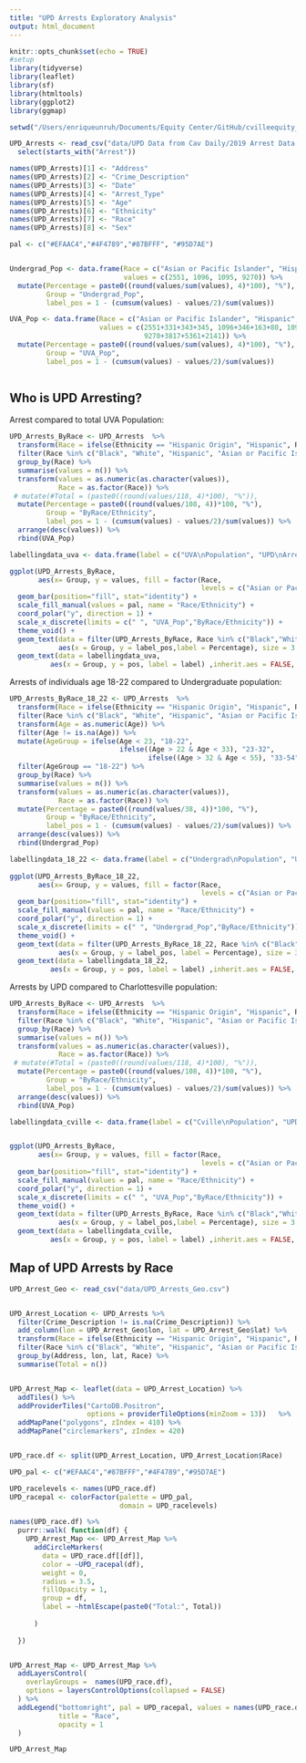 ```yaml
---
title: "UPD Arrests Exploratory Analysis"
output: html_document
---
```


```r
knitr::opts_chunk$set(echo = TRUE)
#setup
library(tidyverse)
library(leaflet)
library(sf)
library(htmltools)
library(ggplot2)
library(ggmap)

setwd("/Users/enriqueunruh/Documents/Equity Center/GitHub/cvilleequity_stopandfrisk")

UPD_Arrests <- read_csv("data/UPD Data from Cav Daily/2019 Arrest Data Demographics.csv") %>%
  select(starts_with("Arrest"))

names(UPD_Arrests)[1] <- "Address"
names(UPD_Arrests)[2] <- "Crime_Description"
names(UPD_Arrests)[3] <- "Date"
names(UPD_Arrests)[4] <- "Arrest_Type"
names(UPD_Arrests)[5] <- "Age"
names(UPD_Arrests)[6] <- "Ethnicity"
names(UPD_Arrests)[7] <- "Race"
names(UPD_Arrests)[8] <- "Sex"

pal <- c("#EFAAC4","#4F4789","#87BFFF", "#95D7AE")


Undergrad_Pop <- data.frame(Race = c("Asian or Pacific Islander", "Hispanic", "Black",  "White"),		
                            values = c(2551, 1096, 1095, 9270)) %>%
  mutate(Percentage = paste0((round(values/sum(values), 4)*100), "%"),
         Group = "Undergrad_Pop",
         label_pos = 1 - (cumsum(values) - values/2)/sum(values))

UVA_Pop <- data.frame(Race = c("Asian or Pacific Islander", "Hispanic", "Black",  "White"),
                      values = c(2551+331+343+345, 1096+346+163+80, 1095+325+812+108,
                                 9270+3817+5361+2141)) %>%
  mutate(Percentage = paste0((round(values/sum(values), 4)*100), "%"),
         Group = "UVA_Pop",
         label_pos = 1 - (cumsum(values) - values/2)/sum(values))



```

## Who is UPD Arresting?

Arrest compared to total UVA Population:

```r
UPD_Arrests_ByRace <- UPD_Arrests  %>%
  transform(Race = ifelse(Ethnicity == "Hispanic Origin", "Hispanic", Race)) %>%
  filter(Race %in% c("Black", "White", "Hispanic", "Asian or Pacific Islander")) %>%
  group_by(Race) %>%
  summarise(values = n()) %>%
  transform(values = as.numeric(as.character(values)),
            Race = as.factor(Race)) %>%
 # mutate(#Total = (paste0((round(values/118, 4)*100), "%")),
  mutate(Percentage = paste0((round(values/108, 4))*100, "%"),
         Group = "ByRace/Ethnicity",
         label_pos = 1 - (cumsum(values) - values/2)/sum(values)) %>%
  arrange(desc(values)) %>%
  rbind(UVA_Pop)

labellingdata_uva <- data.frame(label = c("UVA\nPopulation", "UPD\nArrests"), Group = c("UVA_Pop", "ByRace/Ethnicity"), pos = c(.15,.15) )

ggplot(UPD_Arrests_ByRace,
       aes(x= Group, y = values, fill = factor(Race,
                                               levels = c("Asian or Pacific Islander", "Hispanic", "Black", "White")))) +
  geom_bar(position="fill", stat="identity") +
  scale_fill_manual(values = pal, name = "Race/Ethnicity") +
  coord_polar("y", direction = 1) +
  scale_x_discrete(limits = c(" ", "UVA_Pop","ByRace/Ethnicity")) +
  theme_void() +
  geom_text(data = filter(UPD_Arrests_ByRace, Race %in% c("Black","White")),
            aes(x = Group, y = label_pos,label = Percentage), size = 3.5, color = "white" ) +
  geom_text(data = labellingdata_uva,
          aes(x = Group, y = pos, label = label) ,inherit.aes = FALSE, size = 2.5, color = "White", fontface=2)  


```

Arrests of individuals age 18-22 compared to Undergraduate population:

```r
UPD_Arrests_ByRace_18_22 <- UPD_Arrests  %>%
  transform(Race = ifelse(Ethnicity == "Hispanic Origin", "Hispanic", Race)) %>%
  filter(Race %in% c("Black", "White", "Hispanic", "Asian or Pacific Islander")) %>%
  transform(Age = as.numeric(Age)) %>%
  filter(Age != is.na(Age)) %>%
  mutate(AgeGroup = ifelse(Age < 23, "18-22", 
                           ifelse((Age > 22 & Age < 33), "23-32", 
                                  ifelse((Age > 32 & Age < 55), "33-54", "55+")))) %>%
  filter(AgeGroup == "18-22") %>%
  group_by(Race) %>%
  summarise(values = n()) %>%
  transform(values = as.numeric(as.character(values)),
            Race = as.factor(Race)) %>%
  mutate(Percentage = paste0((round(values/38, 4))*100, "%"),
         Group = "ByRace/Ethnicity",
         label_pos = 1 - (cumsum(values) - values/2)/sum(values)) %>%
  arrange(desc(values)) %>%
  rbind(Undergrad_Pop)         

labellingdata_18_22 <- data.frame(label = c("Undergrad\nPopulation", "UPD\nArrests"), Group = c("Undergrad_Pop", "ByRace/Ethnicity"), pos = c(.15,.15) )
  
ggplot(UPD_Arrests_ByRace_18_22,
       aes(x= Group, y = values, fill = factor(Race,
                                               levels = c("Asian or Pacific Islander", "Hispanic", "Black", "White")))) +
  geom_bar(position="fill", stat="identity") +
  scale_fill_manual(values = pal, name = "Race/Ethnicity") +
  coord_polar("y", direction = 1) +
  scale_x_discrete(limits = c(" ", "Undergrad_Pop","ByRace/Ethnicity")) +
  theme_void() +
  geom_text(data = filter(UPD_Arrests_ByRace_18_22, Race %in% c("Black","White")),
            aes(x = Group, y = label_pos, label = Percentage), size = 3.25, color = "white" ) +
  geom_text(data = labellingdata_18_22,
          aes(x = Group, y = pos, label = label) ,inherit.aes = FALSE, size = 2.5, color = "White", fontface=2)  
```

Arrests by UPD compared to Charlottesville population:

```r
UPD_Arrests_ByRace <- UPD_Arrests  %>%
  transform(Race = ifelse(Ethnicity == "Hispanic Origin", "Hispanic", Race)) %>%
  filter(Race %in% c("Black", "White", "Hispanic", "Asian or Pacific Islander")) %>%
  group_by(Race) %>%
  summarise(values = n()) %>%
  transform(values = as.numeric(as.character(values)),
            Race = as.factor(Race)) %>%
 # mutate(#Total = (paste0((round(values/118, 4)*100), "%")),
  mutate(Percentage = paste0((round(values/108, 4))*100, "%"),
         Group = "ByRace/Ethnicity",
         label_pos = 1 - (cumsum(values) - values/2)/sum(values)) %>%
  arrange(desc(values)) %>%
  rbind(UVA_Pop)

labellingdata_cville <- data.frame(label = c("Cville\nPopulation", "UPD\nArrests"), Group = c("UVA_Pop", "ByRace/Ethnicity"), pos = c(.15,.15) )


ggplot(UPD_Arrests_ByRace,
       aes(x= Group, y = values, fill = factor(Race,
                                               levels = c("Asian or Pacific Islander", "Hispanic", "Black", "White")))) +
  geom_bar(position="fill", stat="identity") +
  scale_fill_manual(values = pal, name = "Race/Ethnicity") +
  coord_polar("y", direction = 1) +
  scale_x_discrete(limits = c(" ", "UVA_Pop","ByRace/Ethnicity")) +
  theme_void() +
  geom_text(data = filter(UPD_Arrests_ByRace, Race %in% c("Black","White")),
            aes(x = Group, y = label_pos,label = Percentage), size = 3.5, color = "white" ) +
  geom_text(data = labellingdata_cville,
          aes(x = Group, y = pos, label = label) ,inherit.aes = FALSE, size = 2.5, color = "White", fontface=2)
```



## Map of UPD Arrests by Race

```r
UPD_Arrest_Geo <- read_csv("data/UPD_Arrests_Geo.csv")


UPD_Arrest_Location <- UPD_Arrests %>%
  filter(Crime_Description != is.na(Crime_Description)) %>%
  add_column(lon = UPD_Arrest_Geo$lon, lat = UPD_Arrest_Geo$lat) %>%
  transform(Race = ifelse(Ethnicity == "Hispanic Origin", "Hispanic", Race)) %>%
  filter(Race %in% c("Black", "White", "Hispanic", "Asian or Pacific Islander")) %>%
  group_by(Address, lon, lat, Race) %>%
  summarise(Total = n())


UPD_Arrest_Map <- leaflet(data = UPD_Arrest_Location) %>%
  addTiles() %>%
  addProviderTiles("CartoDB.Positron",
                   options = providerTileOptions(minZoom = 13))   %>%
  addMapPane("polygons", zIndex = 410) %>%
  addMapPane("circlemarkers", zIndex = 420) 


UPD_race.df <- split(UPD_Arrest_Location, UPD_Arrest_Location$Race)

UPD_pal <- c("#EFAAC4","#87BFFF","#4F4789","#95D7AE")

UPD_racelevels <- names(UPD_race.df)
UPD_racepal <- colorFactor(palette = UPD_pal,
                           domain = UPD_racelevels)

names(UPD_race.df) %>%
  purrr::walk( function(df) {
    UPD_Arrest_Map <<- UPD_Arrest_Map %>%
      addCircleMarkers(
        data = UPD_race.df[[df]],
        color = ~UPD_racepal(df),
        weight = 0,
        radius = 3.5,
        fillOpacity = 1,
        group = df,
        label = ~htmlEscape(paste0("Total:", Total))
        
      )
    
  })


UPD_Arrest_Map <- UPD_Arrest_Map %>%
  addLayersControl(
    overlayGroups =  names(UPD_race.df),
    options = layersControlOptions(collapsed = FALSE)
  ) %>%
  addLegend("bottomright", pal = UPD_racepal, values = names(UPD_race.df),
            title = "Race",
            opacity = 1
  ) 

UPD_Arrest_Map
```


